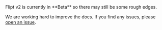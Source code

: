 <Info>
  Flipt v2 is currently in **Beta** so there may still be some rough edges.

We are working hard to improve the docs. If you find any issues, please [open an issue](https://github.com/flipt-io/flipt/issues/new/choose).

</Info>
